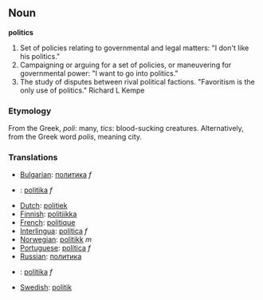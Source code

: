 ==Noun==
'''politics'''

#Set of policies relating to governmental and legal matters: "I don't like his politics."
#Campaigning or arguing for a set of policies, or maneuvering for governmental power: "I want to go into politics."
#The study of disputes between rival political factions. "Favoritism is the only use of politics." Richard L Kempe

===Etymology===
From the Greek, ''poli'': many, ''tics'': blood-sucking creatures.
Alternatively, from the Greek word ''polis'', meaning city.

===Translations===
*[[Bulgarian]]: [[политика]] ''f''
*{{cs}}: [[politika]] ''f''
*[[Dutch]]: [[politiek]] '' ''
*[[Finnish]]: [[politiikka]]
*[[French]]: [[politique]]
*[[Interlingua]]: [[politica]] ''f''
*[[Norwegian]]: [[politikk]] ''m''
*[[Portuguese]]: [[política]] ''f''
*[[Russian]]: [[политика]]
*{{sk}}: [[politika#Slovak|politika]] ''f''
*[[Swedish]]: [[politik]]